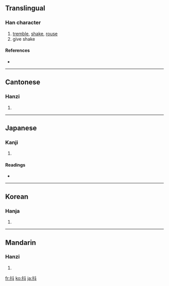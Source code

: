 ==Translingual==

===Han character===
{{Han char|rn=64|rad=手|as=04|sn=7|four=5400<sub>0</sub>|canj=手卜十 (QYJ)}}

# [[tremble]], [[shake]], [[rouse]]
# give shake

====References====
* {{Han ref|kx=0422.010|dkj=11888|dj=0769.010|hdz=31844.020|uh=6296|ud=25238|bh=A7DD|bd=42973}}

----

==Cantonese==

===Hanzi===
{{yue-hanzi|jyut=|y=dau2}}

# {{defn|Cantonese|sort=手04}}

----

==Japanese==

===Kanji===
{{ja-kanji|grade=|rs=手04}}

# {{defn|Japanese|sort=手04}}

====Readings====
* {{ja-readings|on=[[とう]] (tō), [[と]] (to)|kun=[[あげる]] (ageru), [[ふるう]] (furuu)}}

----

==Korean==

===Hanja===
{{ko-hanja|hangeul=두|eumhun=|rv=du|mr=tu|y=twu}}

# {{defn|Korean|sort=手04}}

----

==Mandarin==

===Hanzi===
{{cmn-hanzi|pin=[[dǒu]] ([[dou3]])|wg=tou<sup>3</sup>}}

# {{defn|Mandarin|sort=手04}}

[[fr:抖]]
[[ko:抖]]
[[ja:抖]]